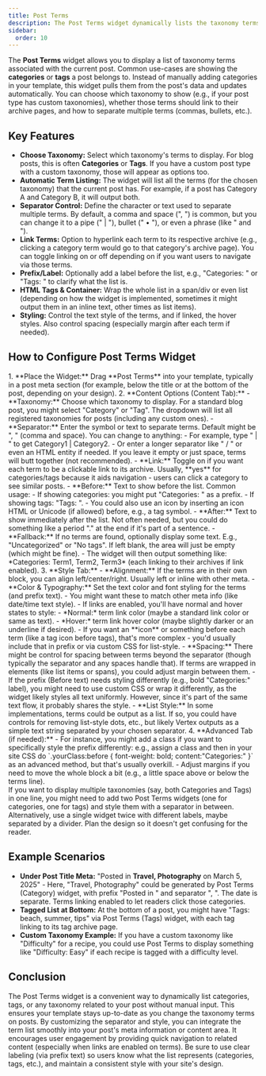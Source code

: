 ```yaml
---
title: Post Terms
description: The Post Terms widget dynamically lists the taxonomy terms (categories, tags, etc.) associated with the current post, with options for choosing the taxonomy, separator, and link styling.
sidebar:
  order: 10
---
```



The **Post Terms** widget allows you to display a list of taxonomy terms associated with the current post. Common use-cases are showing the **categories** or **tags** a post belongs to. Instead of manually adding categories in your template, this widget pulls them from the post's data and updates automatically. You can choose which taxonomy to show (e.g., if your post type has custom taxonomies), whether those terms should link to their archive pages, and how to separate multiple terms (commas, bullets, etc.).

## Key Features

- **Choose Taxonomy:** Select which taxonomy's terms to display. For blog posts, this is often **Categories** or **Tags**. If you have a custom post type with a custom taxonomy, those will appear as options too.
- **Automatic Term Listing:** The widget will list all the terms (for the chosen taxonomy) that the current post has. For example, if a post has Category A and Category B, it will output both.
- **Separator Control:** Define the character or text used to separate multiple terms. By default, a comma and space (", ") is common, but you can change it to a pipe (" | "), bullet (" • "), or even a phrase (like " and ").
- **Link Terms:** Option to hyperlink each term to its respective archive (e.g., clicking a category term would go to that category's archive page). You can toggle linking on or off depending on if you want users to navigate via those terms.
- **Prefix/Label:** Optionally add a label before the list, e.g., "Categories: " or "Tags: " to clarify what the list is.
- **HTML Tags & Container:** Wrap the whole list in a span/div or even list (depending on how the widget is implemented, sometimes it might output them in an inline text, other times as list items).
- **Styling:** Control the text style of the terms, and if linked, the hover styles. Also control spacing (especially margin after each term if needed).

## How to Configure Post Terms Widget

<Steps>
1. **Place the Widget:** Drag **Post Terms** into your template, typically in a post meta section (for example, below the title or at the bottom of the post, depending on your design).
2. **Content Options (Content Tab):**
   - **Taxonomy:** Choose which taxonomy to display. For a standard blog post, you might select "Category" or "Tag". The dropdown will list all registered taxonomies for posts (including any custom ones).
   - **Separator:** Enter the symbol or text to separate terms. Default might be ", " (comma and space). You can change to anything:
     - For example, type " | " to get Category1 | Category2.
     - Or enter a longer separator like " / " or even an HTML entity if needed. If you leave it empty or just space, terms will butt together (not recommended).
   - **Link:** Toggle on if you want each term to be a clickable link to its archive. Usually, **yes** for categories/tags because it aids navigation - users can click a category to see similar posts.
   - **Before:** Text to show before the list. Common usage:
     - If showing categories: you might put "Categories: " as a prefix.
     - If showing tags: "Tags: ".
     - You could also use an icon by inserting an icon HTML or Unicode (if allowed) before, e.g., a tag symbol.
   - **After:** Text to show immediately after the list. Not often needed, but you could do something like a period "." at the end if it's part of a sentence.
   - **Fallback:** If no terms are found, optionally display some text. E.g., "Uncategorized" or "No tags". If left blank, the area will just be empty (which might be fine).
   - The widget will then output something like: *Categories: Term1, Term2, Term3* (each linking to their archives if link enabled).
3. **Style Tab:**
   - **Alignment:** If the terms are in their own block, you can align left/center/right. Usually left or inline with other meta.
   - **Color & Typography:** Set the text color and font styling for the terms (and prefix text).
     - You might want these to match other meta info (like date/time text style).
     - If links are enabled, you'll have normal and hover states to style:
       - *Normal:* term link color (maybe a standard link color or same as text).
       - *Hover:* term link hover color (maybe slightly darker or an underline if desired).
     - If you want an **icon** or something before each term (like a tag icon before tags), that's more complex - you'd usually include that in prefix or via custom CSS for list-style.
   - **Spacing:** There might be control for spacing between terms beyond the separator (though typically the separator and any spaces handle that). If terms are wrapped in elements (like list items or spans), you could adjust margin between them.
   - If the prefix (Before text) needs styling differently (e.g., bold "Categories:" label), you might need to use custom CSS or wrap it differently, as the widget likely styles all text uniformly. However, since it's part of the same text flow, it probably shares the style.
   - **List Style:** In some implementations, terms could be output as a list. If so, you could have controls for removing list-style dots, etc., but likely Vertex outputs as a simple text string separated by your chosen separator.
4. **Advanced Tab (if needed):**
   - For instance, you might add a class if you want to specifically style the prefix differently: e.g., assign a class and then in your site CSS do `.yourClass:before { font-weight: bold; content:"Categories:" }` as an advanced method, but that's usually overkill.
   - Adjust margins if you need to move the whole block a bit (e.g., a little space above or below the terms line).
</Steps>

<Aside type="tip">
If you want to display multiple taxonomies (say, both Categories and Tags) in one line, you might need to add two Post Terms widgets (one for categories, one for tags) and style them with a separator in between. Alternatively, use a single widget twice with different labels, maybe separated by a divider. Plan the design so it doesn't get confusing for the reader.
</Aside>

## Example Scenarios

- **Under Post Title Meta:** "Posted in **Travel, Photography** on March 5, 2025" - Here, "Travel, Photography" could be generated by Post Terms (Category) widget, with prefix "Posted in " and separator ", ". The date is separate. Terms linking enabled to let readers click those categories.
- **Tagged List at Bottom:** At the bottom of a post, you might have "Tags: beach, summer, tips" via Post Terms (Tags) widget, with each tag linking to its tag archive page.
- **Custom Taxonomy Example:** If you have a custom taxonomy like "Difficulty" for a recipe, you could use Post Terms to display something like "Difficulty: Easy" if each recipe is tagged with a difficulty level.

## Conclusion

The Post Terms widget is a convenient way to dynamically list categories, tags, or any taxonomy related to your post without manual input. This ensures your template stays up-to-date as you change the taxonomy terms on posts. By customizing the separator and style, you can integrate the term list smoothly into your post's meta information or content area. It encourages user engagement by providing quick navigation to related content (especially when links are enabled on terms). Be sure to use clear labeling (via prefix text) so users know what the list represents (categories, tags, etc.), and maintain a consistent style with your site's design.

